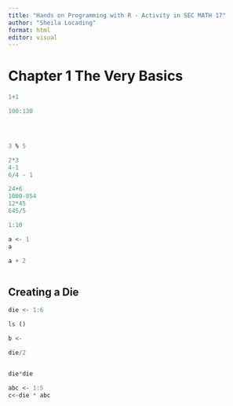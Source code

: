 ```yaml
---
title: "Hands on Programming with R - Activity in SEC MATH 17"
author: "Sheila Locading"
format: html
editor: visual
---
```


# Chapter 1 The Very Basics

```r
1+1
```

```r
100:130
```

```r
```

```r

```

```r

```

```r
3 % 5
```

```r
2*3
4-1
6/4 - 1
```

```r
24+6
1000-854
12*45
645/5
```

```r
1:10
```

```r
a <- 1
a 
```

```r
a + 2
```

```r

```

## Creating a Die

```r
die <- 1:6
```

```r
ls ()
```

```r
b <- 
```

```r
die/2
```

```die
```

```r
die*die
```

```r
abc <- 1:5
c<-die * abc
```

```r

```
